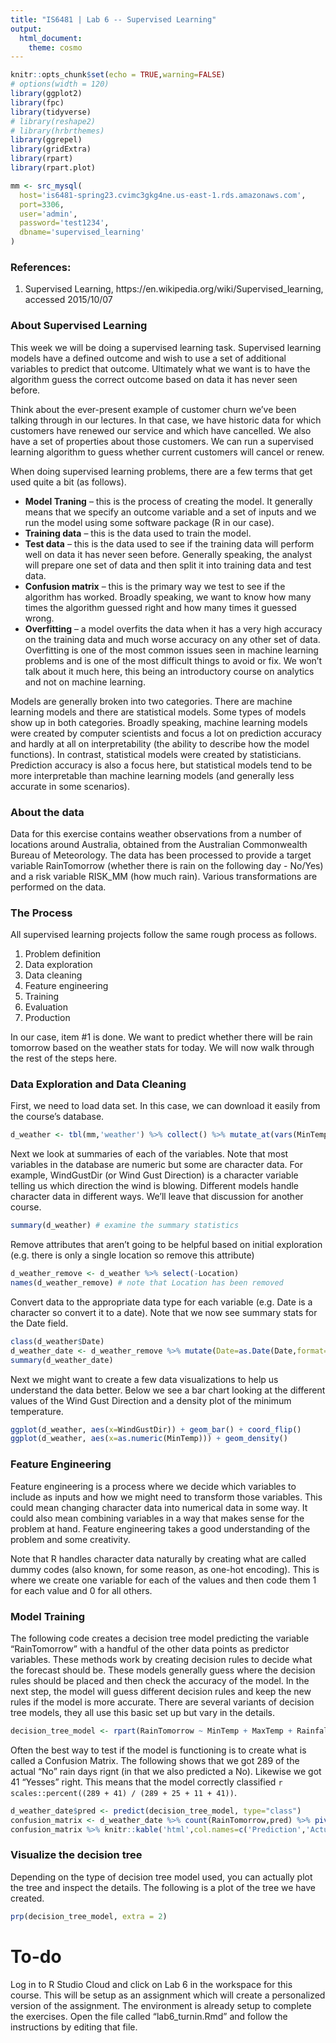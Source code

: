 ```yaml
---
title: "IS6481 | Lab 6 -- Supervised Learning"
output: 
  html_document: 
    theme: cosmo
---
```


```r
knitr::opts_chunk$set(echo = TRUE,warning=FALSE)
# options(width = 120)
library(ggplot2)
library(fpc)
library(tidyverse)
# library(reshape2)
# library(hrbrthemes)
library(ggrepel)
library(gridExtra)
library(rpart)
library(rpart.plot)

mm <- src_mysql(
  host='is6481-spring23.cvimc3gkg4ne.us-east-1.rds.amazonaws.com',
  port=3306,
  user='admin',
  password='test1234',
  dbname='supervised_learning'
)
```

### References:
1. Supervised Learning, https://en.wikipedia.org/wiki/Supervised_learning, accessed 2015/10/07

### About Supervised Learning
This week we will be doing a supervised learning task. Supervised learning models have a defined outcome and wish to use a set of additional variables to predict that outcome. Ultimately what we want is to have the algorithm guess the correct outcome based on data it has never seen before. 

Think about the ever-present example of customer churn we've been talking through in our lectures. In that case, we have historic data for which customers have renewed our service and which have cancelled. We also have a set of properties about those customers. We can run a supervised learning algorithm to guess whether current customers will cancel or renew.

When doing supervised learning problems, there are a few terms that get used quite a bit (as follows).

* **Model Traning** -- this is the process of creating the model. It generally means that we specify an outcome variable and a set of inputs and we run the model using some software package (R in our case).
* **Training data** -- this is the data used to train the model.
* **Test data** -- this is the data used to see if the training data will perform well on data it has never seen before. Generally speaking, the analyst will prepare one set of data and then split it into training data and test data.
* **Confusion matrix** -- this is the primary way we test to see if the algorithm has worked. Broadly speaking, we want to know how many times the algorithm guessed right and how many times it guessed wrong.
* **Overfitting** -- a model overfits the data when it has a very high accuracy on the training data and much worse accuracy on any other set of data. Overfitting is one of the most common issues seen in machine learning problems and is one of the most difficult things to avoid or fix. We won't talk about it much here, this being an introductory course on analytics and not on machine learning.

Models are generally broken into two categories. There are machine learning models and there are statistical models. Some types of models show up in both categories. Broadly speaking, machine learning models were created by computer scientists and focus a lot on prediction accuracy and hardly at all on interpretability (the ability to describe how the model functions). In contrast, statistical models were created by statisticians. Prediction accuracy is also a focus here, but statistical models tend to be more interpretable than machine learning models (and generally less accurate in some scenarios).

### About the data
Data for this exercise contains weather observations from a number of locations around Australia, obtained from the Australian Commonwealth Bureau of Meteorology. The data has been processed to provide a target variable RainTomorrow (whether there is rain on the following day - No/Yes) and a risk variable RISK_MM (how much rain). Various transformations are performed on the data.

### The Process
All supervised learning projects follow the same rough process as follows.

1. Problem definition
1. Data exploration
2. Data cleaning
3. Feature engineering
4. Training
5. Evaluation
6. Production

In our case, item #1 is done. We want to predict whether there will be rain tomorrow based on the weather stats for today. We will now walk through the rest of the steps here.

### Data Exploration and Data Cleaning
First, we need to load data set. In this case, we can download it easily from the course's database.
```r
d_weather <- tbl(mm,'weather') %>% collect() %>% mutate_at(vars(MinTemp:Sunshine,WindGustSpeed,WindSpeed9am,Pressure9am:Temp3pm,RISK_MM),as.numeric)
```

Next we look at summaries of each of the variables. Note that most variables in the database are numeric but some are character data. For example, WindGustDir (or Wind Gust Direction) is a character variable telling us which direction the wind is blowing. Different models handle character data in different ways. We'll leave that discussion for another course.
```r
summary(d_weather) # examine the summary statistics
```

Remove attributes that aren't going to be helpful based on initial exploration (e.g. there is only a single location so remove this attribute)
```r
d_weather_remove <- d_weather %>% select(-Location)
names(d_weather_remove) # note that Location has been removed
```

Convert data to the appropriate data type for each variable (e.g. Date is a character so convert it to a date). Note that we now see summary stats for the Date field.
```r
class(d_weather$Date)
d_weather_date <- d_weather_remove %>% mutate(Date=as.Date(Date,format='%m/%d/%y'))
summary(d_weather_date)
``` 

Next we might want to create a few data visualizations to help us understand the data better. Below we see a bar chart looking at the different values of the Wind Gust Direction and a density plot of the minimum temperature.
```r
ggplot(d_weather, aes(x=WindGustDir)) + geom_bar() + coord_flip()
ggplot(d_weather, aes(x=as.numeric(MinTemp))) + geom_density()
```


### Feature Engineering
Feature engineering is a process where we decide which variables to include as inputs and how we might need to transform those variables. This could mean changing character data into numerical data in some way. It could also mean combining variables in a way that makes sense for the problem at hand. Feature engineering takes a good understanding of the problem and some creativity. 

Note that R handles character data naturally by creating what are called dummy codes (also known, for some reason, as one-hot encoding). This is where we create one variable for each of the values and then code them 1 for each value and 0 for all others.

### Model Training

The following code creates a decision tree model predicting the variable "RainTomorrow" with a handful of the other data points as predictor variables. These methods work by creating decision rules to decide what the forecast should be. These models generally guess where the decision rules should be placed and then check the accuracy of the model. In the next step, the model will guess different decision rules and keep the new rules if the model is more accurate. There are several variants of decision tree models, they all use this basic set up but vary in the details.
```r
decision_tree_model <- rpart(RainTomorrow ~ MinTemp + MaxTemp + Rainfall + Evaporation + Sunshine + WindGustDir + WindGustSpeed,data=d_weather_date)
```

Often the best way to test if the model is functioning is to create what is called a Confusion Matrix. The following shows that we got 289 of the actual "No" rain days rignt (in that we also predicted a No). Likewise we got 41 "Yesses" right. This means that the model correctly classified `r scales::percent((289 + 41) / (289 + 25 + 11 + 41))`.
```r
d_weather_date$pred <- predict(decision_tree_model, type="class")
confusion_matrix <- d_weather_date %>% count(RainTomorrow,pred) %>% pivot_wider(names_from=RainTomorrow,values_from=n)
confusion_matrix %>% knitr::kable('html',col.names=c('Prediction','Actual: No','Actual: Yes'))
```


### Visualize the decision tree
Depending on the type of decision tree model used, you can actually plot the tree and inspect the details. The following is a plot of the tree we have created.

```r
prp(decision_tree_model, extra = 2) 
``` 

# To-do
Log in to R Studio Cloud and click on Lab 6 in the workspace for this course. This will be setup as an assignment which will create a personalized version of the assignment. The environment is already setup to complete the exercises. Open the file called "lab6_turnin.Rmd" and follow the instructions by editing that file.

